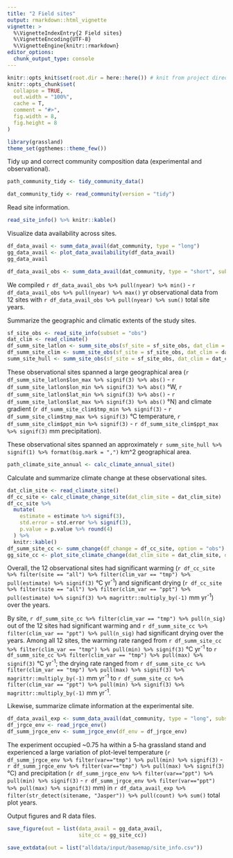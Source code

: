 ```yaml
---
title: "2 Field sites"
output: rmarkdown::html_vignette
vignette: >
  %\VignetteIndexEntry{2 Field sites}
  %\VignetteEncoding{UTF-8}
  %\VignetteEngine{knitr::rmarkdown}
editor_options: 
  chunk_output_type: console
---
```


```r
knitr::opts_knit$set(root.dir = here::here()) # knit from project directory
knitr::opts_chunk$set(
  collapse = TRUE,
  out.width = "100%",
  cache = T,
  comment = "#>",
  fig.width = 8,
  fig.height = 8
)
```

```r
library(grassland)
theme_set(ggthemes::theme_few())
```

Tidy up and correct community composition data (experimental and observational).

```r
path_community_tidy <- tidy_community_data()
```

```r
dat_community_tidy <- read_community(version = "tidy")
```

Read site information.

```r
read_site_info() %>% knitr::kable()
```

Visualize data availability across sites.

```r
df_data_avail <- summ_data_avail(dat_community, type = "long")
gg_data_avail <- plot_data_availability(df_data_avail)
gg_data_avail
```

```r
df_data_avail_obs <- summ_data_avail(dat_community, type = "short", subset = "obs")
```

We compiled `r df_data_avail_obs %>% pull(nyear) %>% min()` - `r df_data_avail_obs %>% pull(nyear) %>% max()` yr observational data from 12 sites with `r df_data_avail_obs %>% pull(nyear) %>% sum()` total site years.

Summarize the geographic and climatic extents of the study sites.

```r
sf_site_obs <- read_site_info(subset = "obs")
dat_clim <- read_climate()
df_summ_site_latlon <- summ_site_obs(sf_site = sf_site_obs, dat_clim = dat_clim$chelsa, type = "latlon")
df_summ_site_clim <- summ_site_obs(sf_site = sf_site_obs, dat_clim = dat_clim$chelsa, type = "climate")
summ_site_hull <- summ_site_obs(sf_site = sf_site_obs, dat_clim = dat_clim$chelsa, type = "hull")
```

These observational sites spanned a large geographical area (`r df_summ_site_latlon$lon_max %>% signif(3) %>% abs()` - `r df_summ_site_latlon$lon_min %>% signif(3) %>% abs()` °W, `r df_summ_site_latlon$lat_min %>% signif(3) %>% abs()` - `r df_summ_site_latlon$lat_max %>% signif(3) %>% abs()` °N) and climate gradient (`r df_summ_site_clim$tmp_min %>% signif(3)`  - `r df_summ_site_clim$tmp_max %>% signif(3)` °C temperature, `r df_summ_site_clim$ppt_min %>% signif(3)` - `r df_summ_site_clim$ppt_max %>% signif(3)` mm precipitation).

These observational sites spanned an approximately `r summ_site_hull %>% signif(1) %>% format(big.mark = ",")` km^2 geographical area.

```r
path_climate_site_annual <- calc_climate_annual_site()
```

Calculate and summarize climate change at these observational sites.

```r
dat_clim_site <- read_climate_site()
df_cc_site <- calc_climate_change_site(dat_clim_site = dat_clim_site)
df_cc_site %>%
  mutate(
    estimate = estimate %>% signif(3),
    std.error = std.error %>% signif(3),
    p.value = p.value %>% round(4)
  ) %>%
  knitr::kable()
df_summ_site_cc <- summ_change(df_change = df_cc_site, option = "obs")
gg_site_cc <- plot_site_climate_change(dat_clim_site = dat_clim_site, dat_avail = df_data_avail)
```

Overall, the 12 observational sites had significant warming (`r df_cc_site %>% filter(site == "all") %>% filter(clim_var == "tmp") %>% pull(estimate) %>% signif(3)` °C yr^-1^) and significant drying (`r df_cc_site %>% filter(site == "all") %>% filter(clim_var == "ppt") %>% pull(estimate) %>% signif(3) %>% magrittr::multiply_by(-1)` mm yr^-1^) over the years. 

By site, `r df_summ_site_cc %>% filter(clim_var == "tmp") %>% pull(n_sig)` out of the 12 sites had significant warming and `r df_summ_site_cc %>% filter(clim_var == "ppt") %>% pull(n_sig)` had significant drying over the years. Among all 12 sites, the warming rate ranged from `r df_summ_site_cc %>% filter(clim_var == "tmp") %>% pull(min) %>% signif(3)` °C yr^-1^ to `r df_summ_site_cc %>% filter(clim_var == "tmp") %>% pull(max) %>% signif(3)` °C yr^-1^; the drying rate ranged from `r df_summ_site_cc %>% filter(clim_var == "tmp") %>% pull(max) %>% signif(3) %>% magrittr::multiply_by(-1)` mm yr^-1^ to `r df_summ_site_cc %>% filter(clim_var == "ppt") %>% pull(min) %>% signif(3) %>% magrittr::multiply_by(-1)` mm yr^-1^.

Likewise, summarize climate information at the experimental site.

```r
df_data_avail_exp <- summ_data_avail(dat_community, type = "long", subset = "exp")
df_jrgce_env <- read_jrgce_env()
df_summ_jrgce_env <- summ_jrgce_env(df_env = df_jrgce_env)
```

The experiment occupied ~0.75 ha within a 5-ha grassland stand and experienced a large variation of plot-level temperature (`r df_summ_jrgce_env %>% filter(var=="tmp") %>% pull(min) %>% signif(3)` - `r df_summ_jrgce_env %>% filter(var=="tmp") %>% pull(max) %>% signif(3)` °C) and precipitation (`r df_summ_jrgce_env %>% filter(var=="ppt") %>% pull(min) %>% signif(3)` - `r df_summ_jrgce_env %>% filter(var=="ppt") %>% pull(max) %>% signif(3)` mm) in `r df_data_avail_exp %>% filter(str_detect(sitename, "Jasper")) %>% pull(count) %>% sum()` total plot years.

Output figures and R data files.

```r
save_figure(out = list(data_avail = gg_data_avail, 
                       site_cc = gg_site_cc))

save_extdata(out = list("alldata/input/basemap/site_info.csv"))
```
